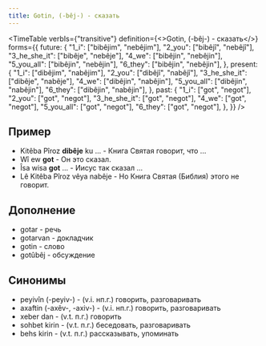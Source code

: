 ```yaml
---
title: Gotin, (-bêj-) - сказать
---
```


<TimeTable
  verbIs={"transitive"}
  definition={<>Gotin, (-bêj-) - <Vt/> сказать</>}
  forms={{
    future: {
      "1_i": ["bibêjim", "nebêjim"],
      "2_you": ["bibêjî", "nebêjî"],
      "3_he_she_it": ["bibêje", "nebêje"],
      "4_we": ["bibêjin", "nebêjin"],
      "5_you_all": ["bibêjin", "nebêjin"],
      "6_they": ["bibêjin", "nebêjin"],
    },
    present: {
      "1_i": ["dibêjim", "nabêjim"],
      "2_you": ["dibêjî", "nabêjî"],
      "3_he_she_it": ["dibêje", "nabêje"],
      "4_we": ["dibêjin", "nabêjin"],
      "5_you_all": ["dibêjin", "nabêjin"],
      "6_they": ["dibêjin", "nabêjin"],
    },
    past: {
      "1_i": ["got", "negot"],
      "2_you": ["got", "negot"],
      "3_he_she_it": ["got", "negot"],
      "4_we": ["got", "negot"],
      "5_you_all": ["got", "negot"],
      "6_they": ["got", "negot"],
    },
  }}
/>

## Пример

* Kitêba Pîroz **dibêje** ku ... - Книга Святая говорит, что ...
* Wî ew **got** - Он это сказал.
* Îsa wisa **got** ... - Иисус так сказал ...
* Lê Kitêba Pîroz vêya nabêje - Но Книга Святая (Библия) этого не говорит.

## Дополнение

* gotar - речь
* gotarvan - докладчик
* gotin - слово
* gotûbêj - обсуждение

## Синонимы
- peyivîn (-peyiv-) - (v.i. нп.г.) говорить, разговаривать
- axaftin (-axêv-, -axiv-) - (v.i. нп.г.) говорить, разговаривать
- xeber dan - (v.t. п.г.) говорить
- sohbet kirin - (v.t. п.г.) беседовать, разговаривать
- behs kirin - (v.t. п.г.) рассказывать, упоминать

